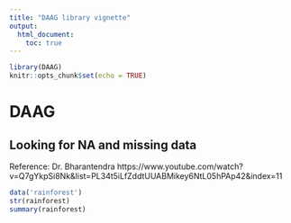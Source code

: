 ```yaml
---
title: "DAAG library vignette"
output:
  html_document:
    toc: true
---
```


```r
library(DAAG)
knitr::opts_chunk$set(echo = TRUE)
```


# DAAG

## Looking for NA and missing data

Reference: Dr. Bharantendra https://www.youtube.com/watch?v=Q7gYkpSi8Nk&list=PL34t5iLfZddtUUABMikey6NtL05hPAp42&index=11

```r

data('rainforest')
str(rainforest)
summary(rainforest)
```


```r

```


